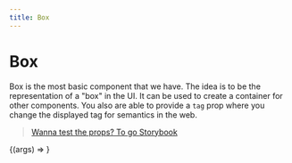 ```yaml
---
title: Box
---
```




# Box

Box is the most basic component that we have. The idea is to be the representation of a "box" in the UI. It can be used to create a container for other components.
You also are able to provide a `tag` prop where you change the displayed tag for semantics in the web.

> [Wanna test the props? To go Storybook](https://storybook.skynexui.dev/?path=/story/components-box--box-component)

<ArgsTable of={Box} />

<Canvas>
  <Story
    name="Box Component"
    args={{
      children: 'Box Component',
      styleSheet:{
        margin: '16px',
        padding: '16px',
        color: 'white',
        backgroundColor: {
          xs: 'red',
          sm: 'blue',
          md: 'green',
          lg: 'purple',
          xl: 'black',
        },
      }
    }}
  >
    {(args) => <Box {...args} />}
  </Story>
</Canvas>

      